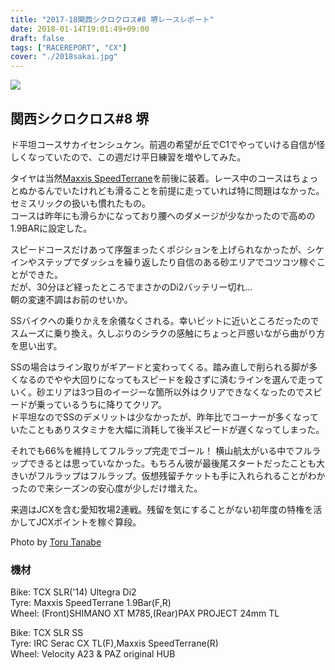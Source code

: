 ---
title: "2017-18関西シクロクロス#8 堺レースレポート"
date: 2018-01-14T19:01:49+09:00
draft: false
tags: ["RACEREPORT", "CX"]
cover: "./2018sakai.jpg"
---

![ ](./2018sakai.jpg)

## 関西シクロクロス#8 堺

ド平坦コースサカイセンシュケン。前週の希望が丘でC1でやっていける自信が怪しくなっていたので、この週だけ平日練習を増やしてみた。

タイヤは当然[Maxxis SpeedTerrane](http://amzn.to/2Fd1SiG)を前後に装着。レース中のコースはちょっとぬかるんでいたけれども滑ることを前提に走っていれば特に問題はなかった。セミスリックの扱いも慣れたもの。\
コースは昨年にも滑らかになっており腰へのダメージが少なかったので高めの1.9BARに設定した。

スピードコースだけあって序盤まったくポジションを上げられなかったが、シケインやステップでダッシュを繰り返したり自信のある砂エリアでコツコツ稼ぐことができた。\
だが、30分ほど経ったところでまさかのDi2バッテリー切れ…\
朝の変速不調はお前のせいか。

SSバイクへの乗りかえを余儀なくされる。幸いピットに近いところだったのでスムーズに乗り換え。久しぶりのシラクの感触にちょっと戸惑いながら曲がり方を思い出す。

SSの場合はライン取りがギアードと変わってくる。踏み直しで削られる脚が多くなるのでやや大回りになってもスピードを殺さずに済むラインを選んで走っていく。砂エリアは3つ目のイージーな箇所以外はクリアできなくなったのでスピードが乗っているうちに降りてクリア。\
ド平坦なのでSSのデメリットは少なかったが、昨年比でコーナーが多くなっていたこともありスタミナを大幅に消耗して後半スピードが遅くなってしまった。

それでも66%を維持してフルラップ完走でゴール！
横山航太がいる中でフルラップできるとは思っていなかった。もちろん彼が最後尾スタートだったことも大きいがフルラップはフルラップ。仮想残留チケットも手に入れられることがわかったので来シーズンの安心度が少しだけ増えた。

来週はJCXを含む愛知牧場2連戦。残留を気にすることがない初年度の特権を活かしてJCXポイントを稼ぐ算段。

Photo by [Toru Tanabe](https://flic.kr/p/JxfDce)

### 機材

Bike: TCX SLR('14) Ultegra Di2\
Tyre: Maxxis SpeedTerrane 1.9Bar(F,R)\
Wheel: (Front)SHIMANO XT M785,(Rear)PAX PROJECT 24mm TL

Bike: TCX SLR SS\
Tyre: IRC Serac CX TL(F),Maxxis SpeedTerrane(R)\
Wheel: Velocity A23 & PAZ original HUB
